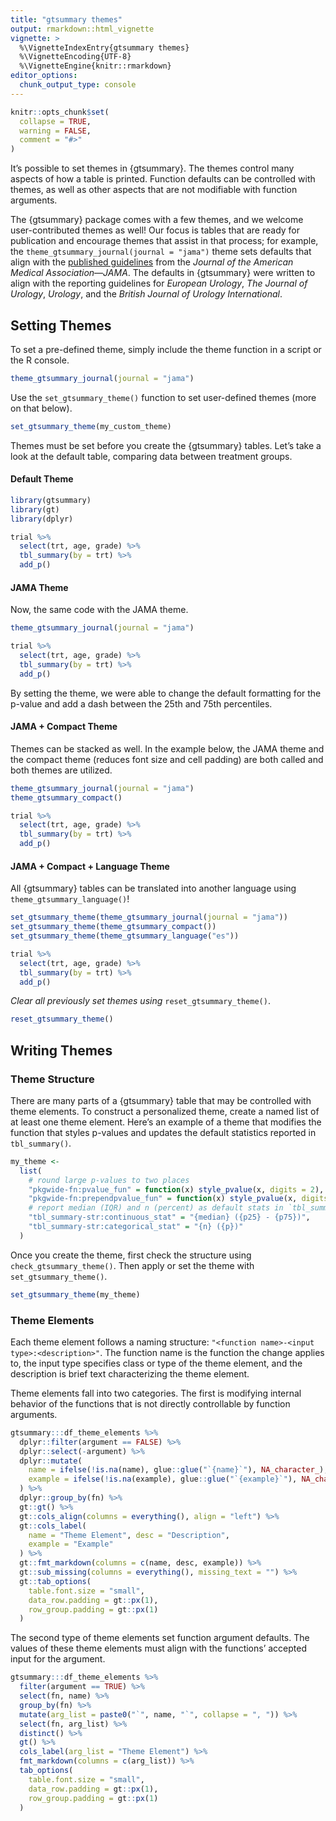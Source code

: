 ---
title: "gtsummary themes"
output: rmarkdown::html_vignette
vignette: >
  %\VignetteIndexEntry{gtsummary themes}
  %\VignetteEncoding{UTF-8}
  %\VignetteEngine{knitr::rmarkdown}
editor_options: 
  chunk_output_type: console
---

```{r, include = FALSE}
knitr::opts_chunk$set(
  collapse = TRUE,
  warning = FALSE,
  comment = "#>"
)
```

It's possible to set themes in {gtsummary}.
The themes control many aspects of how a table is printed.
Function defaults can be controlled with themes, as well as other aspects that are not modifiable with function arguments.

The {gtsummary} package comes with a few themes, and we welcome user-contributed themes as well!
Our focus is tables that are ready for publication and encourage themes that assist in that process; for example, the `theme_gtsummary_journal(journal = "jama")` theme sets defaults that align with the [published guidelines](https://jamanetwork.com/journals/jama/pages/instructions-for-authors#SecTables) from the *Journal of the American Medical Association*---*JAMA*.
The defaults in {gtsummary} were written to align with the reporting guidelines for *European Urology*, *The Journal of Urology*, *Urology*, and the *British Journal of Urology International*.

## Setting Themes

To set a pre-defined theme, simply include the theme function in a script or the R console.

```r
theme_gtsummary_journal(journal = "jama")
```

Use the `set_gtsummary_theme()` function to set user-defined themes (more on that below).

```r
set_gtsummary_theme(my_custom_theme)
```

Themes must be set before you create the {gtsummary} tables.
Let's take a look at the default table, comparing data between treatment groups.

#### Default Theme

```{r, message=FALSE}
library(gtsummary)
library(gt)
library(dplyr)

trial %>%
  select(trt, age, grade) %>%
  tbl_summary(by = trt) %>%
  add_p()
```

#### JAMA Theme

Now, the same code with the JAMA theme.

```{r, message=TRUE}
theme_gtsummary_journal(journal = "jama")
```

```{r, message=FALSE, echo=FALSE}
trial %>%
  select(trt, age, grade) %>%
  tbl_summary(by = trt) %>%
  add_p()
```

By setting the theme, we were able to change the default formatting for the p-value and add a dash between the 25th and 75th percentiles.

#### JAMA + Compact Theme

Themes can be stacked as well.
In the example below, the JAMA theme and the compact theme (reduces font size and cell padding) are both called and both themes are utilized.

```{r, message=TRUE}
theme_gtsummary_journal(journal = "jama")
theme_gtsummary_compact()
```

```{r, message=FALSE, echo=FALSE}
trial %>%
  select(trt, age, grade) %>%
  tbl_summary(by = trt) %>%
  add_p()
```

#### JAMA + Compact + Language Theme

All {gtsummary} tables can be translated into another language using `theme_gtsummary_language()`!

```{r, message=FALSE, echo = FALSE}
set_gtsummary_theme(theme_gtsummary_journal(journal = "jama"))
set_gtsummary_theme(theme_gtsummary_compact())
set_gtsummary_theme(theme_gtsummary_language("es"))
```

```{r, message=FALSE, echo=FALSE}
trial %>%
  select(trt, age, grade) %>%
  tbl_summary(by = trt) %>%
  add_p()
```

*Clear all previously set themes using* `reset_gtsummary_theme()`.

```{r}
reset_gtsummary_theme()
```

## Writing Themes

### Theme Structure

There are many parts of a {gtsummary} table that may be controlled with theme elements.
To construct a personalized theme, create a named list of at least one theme element.
Here's an example of a theme that modifies the function that styles p-values and updates the default statistics reported in `tbl_summary()`.

```{r}
my_theme <-
  list(
    # round large p-values to two places
    "pkgwide-fn:pvalue_fun" = function(x) style_pvalue(x, digits = 2),
    "pkgwide-fn:prependpvalue_fun" = function(x) style_pvalue(x, digits = 2, prepend_p = TRUE),
    # report median (IQR) and n (percent) as default stats in `tbl_summary()`
    "tbl_summary-str:continuous_stat" = "{median} ({p25} - {p75})",
    "tbl_summary-str:categorical_stat" = "{n} ({p})"
  )
```

Once you create the theme, first check the structure using `check_gtsummary_theme()`.
Then apply or set the theme with `set_gtsummary_theme()`.

```{r, eval=FALSE}
set_gtsummary_theme(my_theme)
```

### Theme Elements

Each theme element follows a naming structure: `"<function name>-<input type>:<description>"`.
The function name is the function the change applies to, the input type specifies class or type of the theme element, and the description is brief text characterizing the theme element.

Theme elements fall into two categories. 
The first is modifying internal behavior of the functions that is not directly controllable by function arguments.

```{r, echo=FALSE}
gtsummary:::df_theme_elements %>%
  dplyr::filter(argument == FALSE) %>%
  dplyr::select(-argument) %>%
  dplyr::mutate(
    name = ifelse(!is.na(name), glue::glue("`{name}`"), NA_character_),
    example = ifelse(!is.na(example), glue::glue("`{example}`"), NA_character_)
  ) %>%
  dplyr::group_by(fn) %>%
  gt::gt() %>%
  gt::cols_align(columns = everything(), align = "left") %>%
  gt::cols_label(
    name = "Theme Element", desc = "Description",
    example = "Example"
  ) %>%
  gt::fmt_markdown(columns = c(name, desc, example)) %>%
  gt::sub_missing(columns = everything(), missing_text = "") %>%
  gt::tab_options(
    table.font.size = "small",
    data_row.padding = gt::px(1),
    row_group.padding = gt::px(1)
  )
```

The second type of theme elements set function argument defaults.
The values of these theme elements must align with the functions' accepted input for the argument.

```{r, echo=FALSE}
gtsummary:::df_theme_elements %>%
  filter(argument == TRUE) %>%
  select(fn, name) %>%
  group_by(fn) %>%
  mutate(arg_list = paste0("`", name, "`", collapse = ", ")) %>%
  select(fn, arg_list) %>%
  distinct() %>%
  gt() %>%
  cols_label(arg_list = "Theme Element") %>%
  fmt_markdown(columns = c(arg_list)) %>%
  tab_options(
    table.font.size = "small",
    data_row.padding = gt::px(1),
    row_group.padding = gt::px(1)
  )
```
